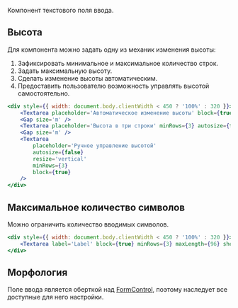 Компонент текстового поля ввода.

## Высота

Для компонента можно задать одну из механик изменения высоты:

1. Зафиксировать минимальное и максимальное количество строк.
2. Задать максимальную высоту.
3. Сделать изменение высоты автоматическим.
4. Предоставить пользователю возможность управлять высотой самостоятельно.

```jsx live
<div style={{ width: document.body.clientWidth < 450 ? '100%' : 320 }}>
    <Textarea placeholder='Автоматическое изменение высоты' block={true} />
    <Gap size='m' />
    <Textarea placeholder='Высота в три строки' minRows={3} autosize={false} block={true} />
    <Gap size='m' />
    <Textarea
        placeholder='Ручное управление высотой'
        autosize={false}
        resize='vertical'
        minRows={3}
        block={true}
    />
</div>
```

## Максимальное количество символов

Можно ограничить количество вводимых символов.

```jsx live
<div style={{ width: document.body.clientWidth < 450 ? '100%' : 320 }}>
    <Textarea label='Label' block={true} minRows={3} maxLength={96} showCounter={true} />
</div>
```

## Морфология

Поле ввода является оберткой над [FormControl](?path=/docs/formcontrol--form-control),
поэтому наследует все доступные для него настройки.
